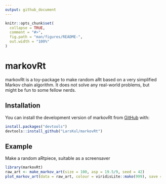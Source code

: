 ```yaml
---
output: github_document
---
```


```r
knitr::opts_chunk$set(
  collapse = TRUE,
  comment = "#>",
  fig.path = "man/figures/README-",
  out.width = "100%"
)
```

# markovRt

markovRt is a toy-package to make random aRt based on a very simplified Markov chain
algorithm. It does not solve any real-world problems, but might be fun to some 
fellow nerds. 

## Installation

You can install the development version of markovRt from [GitHub](https://github.com/LarsKul/markovRt) with:

``` r
install.packages("devtools")
devtools::install_github("LarsKul/markovRt")
```

## Example

Make a random aRtpiece, suitable as a screensaver

```r
library(markovRt)
raw_art <- make_markov_art(size = 100, asp = 19.5/9, seed = 42)
plot_markov_art(data = raw_art, colour = viridisLite::mako(999), save = FALSE)
```
